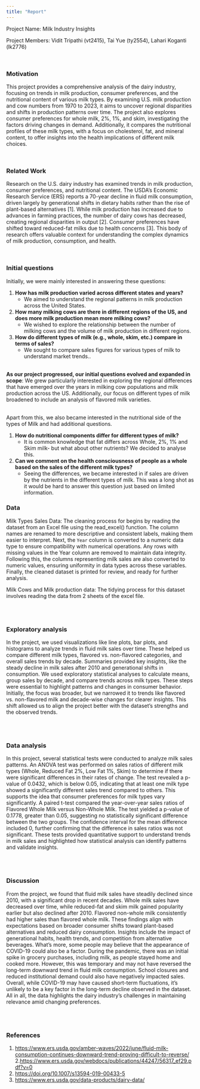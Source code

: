 ```yaml
---
title: "Report"
---
```

Project Name: Milk Industry Insights

Project Members: Vidit Tripathi (vt2415), Tai Yue (ty2554), Lahari Koganti (lk2776)

<br>

### Motivation

This project provides a comprehensive analysis of the dairy industry, focusing on trends in milk production, consumer preferences, and the nutritional content of various milk types. By examining U.S. milk production and cow numbers from 1970 to 2023, it aims to uncover regional disparities and shifts in production patterns over time. The project also explores consumer preferences for whole milk, 2%, 1%, and skim, investigating the factors driving changes in demand. Additionally, it compares the nutritional profiles of these milk types, with a focus on cholesterol, fat, and mineral content, to offer insights into the health implications of different milk choices.

<br>

### Related Work

Research on the U.S. dairy industry has examined trends in milk production, consumer preferences, and nutritional content. The USDA’s Economic Research Service (ERS) reports a 70-year decline in fluid milk consumption, driven largely by generational shifts in dietary habits rather than the rise of plant-based alternatives [1]. While milk production has increased due to advances in farming practices, the number of dairy cows has decreased, creating regional disparities in output [2]. Consumer preferences have shifted toward reduced-fat milks due to health concerns [3]. This body of research offers valuable context for understanding the complex dynamics of milk production, consumption, and health.

<br>

### Initial questions

Initially, we were mainly interested in answering these questions:
<ol>
 <li><b>How has milk production varied across different states and years?</b>
     <ul>
         <li>We aimed to understand the regional patterns in milk production across the United States.</li>
     </ul>
 </li>
 <li><b>How many milking cows are there in different regions of the US, and does more milk production mean more milking cows?</b>
     <ul>
         <li>We wished to explore the relationship between the number of milking cows and the volume of milk production in different regions.</li>
     </ul>
 </li>
 <li><b>How do different types of milk (e.g., whole, skim, etc.) compare in terms of sales?</b>
     <ul>
         <li>We sought to compare sales figures for various types of milk to understand market trends..</li>
     </ul>
 </li>
</ol>
<br>
<b>As our project progressed, our initial questions evolved and expanded in scope</b>: We grew particularly interested in exploring the regional differences that have emerged over the years in milking cow populations and milk production across the US. Additionally, our focus on different types of milk broadened to include an analysis of flavored milk varieties.

<br>
Apart from this, we also became interested in the nutritional side of the types of Milk and had additional questions.
<ol>
 <li><b>How do nutritional components differ for different types of milk?</b>
     <ul>
         <li> It is common knowledge that fat differs across Whole, 2%, 1% and Skim milk- but what about other nutrients? We decided to analyse this.</li>
     </ul>
 </li>
 <li><b>Can we comment on the health consciousness of people as a whole based on the sales of the different milk types?</b>
     <ul>
         <li>Seeing the differences, we became interested in if sales are driven by the nutrients in the different types of milk. This was a long shot as it would be hard to answer this question just based on limited information.</li>
     </ul>
 </li>
</ol>

### Data

Milk Types Sales Data: The cleaning process for begins by reading the dataset from an Excel file using the read_excel() function. The column names are renamed to more descriptive and consistent labels, making them easier to interpret. Next, the `Year` column is converted to a numeric data type to ensure compatibility with numerical operations. Any rows with missing values in the Year column are removed to maintain data integrity. Following this, the columns representing milk sales are also converted to numeric values, ensuring uniformity in data types across these variables. Finally, the cleaned dataset is printed for review, and ready for further analysis.

Milk Cows and Milk production data: The tidying process for this dataset involves reading the data from 2 sheets of the excel file. 

<br><br>

### Exploratory analysis

In the project, we used visualizations like line plots, bar plots, and histograms to analyze trends in fluid milk sales over time. These helped us compare different milk types, flavored vs. non-flavored categories, and overall sales trends by decade. Summaries provided key insights, like the steady decline in milk sales after 2010 and generational shifts in consumption. We used exploratory statistical analyses to calculate means, group sales by decade, and compare trends across milk types. These steps were essential to highlight patterns and changes in consumer behavior. Initially, the focus was broader, but we narrowed it to trends like flavored vs. non-flavored milk and decade-wise changes for clearer insights. This shift allowed us to align the project better with the dataset's strengths and the observed trends.

<br><br>

### Data analysis

In this project, several statistical tests were conducted to analyze milk sales patterns. An ANOVA test was performed on sales ratios of different milk types (Whole, Reduced Fat 2%, Low Fat 1%, Skim) to determine if there were significant differences in their rates of change. The test revealed a p-value of 0.0432, which is below 0.05, indicating that at least one milk type showed a significantly different sales trend compared to others. This supports the idea that consumer preferences for milk types vary significantly. A paired t-test compared the year-over-year sales ratios of Flavored Whole Milk versus Non-Whole Milk. The test yielded a p-value of 0.1778, greater than 0.05, suggesting no statistically significant difference between the two groups. The confidence interval for the mean difference included 0, further confirming that the difference in sales ratios was not significant. These tests provided quantitative support to understand trends in milk sales and highlighted how statistical analysis can identify patterns and validate insights.

<br><br>

### Discussion

From the project, we found that fluid milk sales have steadily declined since 2010, with a significant drop in recent decades. Whole milk sales have decreased over time, while reduced-fat and skim milk gained popularity earlier but also declined after 2010. Flavored non-whole milk consistently had higher sales than flavored whole milk.
These findings align with expectations based on broader consumer shifts toward plant-based alternatives and reduced dairy consumption. Insights include the impact of generational habits, health trends, and competition from alternative beverages. What’s more, some people may believe that the appearance of  COVID-19 could also be a factor. During the pandemic, there was an initial spike in grocery purchases, including milk, as people stayed home and cooked more. However, this was temporary and may not have reversed the long-term downward trend in fluid milk consumption. School closures and reduced institutional demand could also have negatively impacted sales. Overall, while COVID-19 may have caused short-term fluctuations, it’s unlikely to be a key factor in the long-term decline observed in the dataset. All in all, the data highlights the dairy industry's challenges in maintaining relevance amid changing preferences.


<br><br>

### References

1. <https://www.ers.usda.gov/amber-waves/2022/june/fluid-milk-consumption-continues-downward-trend-proving-difficult-to-reverse/>
2.<https://www.ers.usda.gov/webdocs/publications/44247/56317_ef29.pdf?v=0>
3. <https://doi.org/10.1007/s13594-019-00433-5>
4. <https://www.ers.usda.gov/data-products/dairy-data/>

